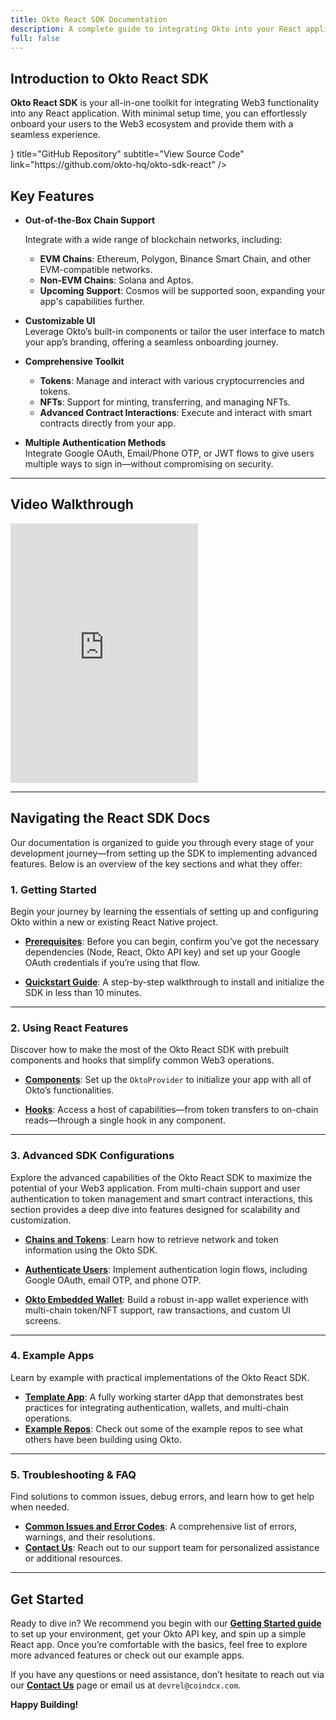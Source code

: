 ```yaml
---
title: Okto React SDK Documentation
description: A complete guide to integrating Okto into your React applications. 
full: false
---
```



## Introduction to Okto React SDK

**Okto React SDK** is your all-in-one toolkit for integrating Web3 functionality into any React application. With minimal setup time, you can effortlessly onboard your users to the Web3 ecosystem and provide them with a seamless experience.

<div className="my-6">
  <TechnologyCard
    icon={<IoCodeSlashOutline size={"1.5rem"} />}
    title="GitHub Repository"
    subtitle="View Source Code"
    link="https://github.com/okto-hq/okto-sdk-react"
  />
</div>

## Key Features

- **Out-of-the-Box Chain Support** 
  
  Integrate with a wide range of blockchain networks, including:
  - **EVM Chains**: Ethereum, Polygon, Binance Smart Chain, and other EVM-compatible networks.
  - **Non-EVM Chains**: Solana and Aptos.
  - **Upcoming Support**: Cosmos will be supported soon, expanding your app's capabilities further.

- **Customizable UI**  
  Leverage Okto’s built-in components or tailor the user interface to match your app’s branding, offering a seamless onboarding journey.

- **Comprehensive Toolkit**  
  - **Tokens**: Manage and interact with various cryptocurrencies and tokens.
  - **NFTs**: Support for minting, transferring, and managing NFTs.
  - **Advanced Contract Interactions**: Execute and interact with smart contracts directly from your app.

- **Multiple Authentication Methods**  
  Integrate Google OAuth, Email/Phone OTP, or JWT flows to give users multiple ways to sign in—without compromising on security.

---

## Video Walkthrough

<div>
  <iframe
    className="w-full"
    height="415"
    src="https://www.youtube.com/embed/lZb--UYM_10"
    frameborder="0"
    allowfullscreen
  ></iframe>
</div>

---

## Navigating the React SDK Docs

Our documentation is organized to guide you through every stage of your development journey—from setting up the SDK to implementing advanced features. Below is an overview of the key sections and what they offer:

### 1. Getting Started

Begin your journey by learning the essentials of setting up and configuring Okto within a new or existing React Native project.

- [**Prerequisites**](./react-sdk/getting-started/prerequisites): Before you can begin, confirm you’ve got the necessary dependencies (Node, React, Okto API key) and set up your Google OAuth credentials if you’re using that flow.

- [**Quickstart Guide**](./react-sdk/getting-started/new-okto-react-setup): A step-by-step walkthrough to install and initialize the SDK in less than 10 minutes.

---

### 2. Using React Features

Discover how to make the most of the Okto React SDK with prebuilt components and hooks that simplify common Web3 operations.

- [**Components**](./react-sdk/using-react-features/components/OktoProvider): Set up the `OktoProvider` to initialize your app with all of Okto’s functionalities.

- [**Hooks**](./react-sdk/using-react-features/hooks/useOkto): Access a host of capabilities—from token transfers to on-chain reads—through a single hook in any component.

---

### 3. Advanced SDK Configurations

Explore the advanced capabilities of the Okto React SDK to maximize the potential of your Web3 application. From multi-chain support and user authentication to token management and smart contract interactions, this section provides a deep dive into features designed for scalability and customization.

- [**Chains and Tokens**](./react-sdk/advanced-sdk-config/chains-tokens/supported-networks): Learn how to retrieve network and token information using the Okto SDK.

- [**Authenticate Users**](./react-sdk/advanced-sdk-config/authenticate-users/google-oauth/learn): Implement authentication login flows, including Google OAuth, email OTP, and phone OTP.  

- [**Okto Embedded Wallet**](./react-sdk/advanced-sdk-config/okto-embedded-wallet/setup-embedded-wallets/create-embedded-wallets): Build a robust in-app wallet experience with multi-chain token/NFT support, raw transactions, and custom UI screens.
---

### 4. Example Apps

Learn by example with practical implementations of the Okto React SDK.

- [**Template App**](./react-sdk/example-apps/template-app): A fully working starter dApp that demonstrates best practices for integrating authentication, wallets, and multi-chain operations.  
- [**Example Repos**](./react-sdk/example-apps/example-repos): Check out some of the example repos to see what others have been building using Okto.

---

### 5. Troubleshooting & FAQ

Find solutions to common issues, debug errors, and learn how to get help when needed.

- [**Common Issues and Error Codes**](./react-sdk/troubleshooting-faq/sdk-error-warnings): A comprehensive list of errors, warnings, and their resolutions.  
- [**Contact Us**](./react-sdk/troubleshooting-faq/contact-us): Reach out to our support team for personalized assistance or additional resources.

---

## Get Started

Ready to dive in? We recommend you begin with our **[Getting Started guide](./react-sdk/getting-started/new-okto-react-setup)** to set up your environment, get your Okto API key, and spin up a simple React app. Once you’re comfortable with the basics, feel free to explore more advanced features or check out our example apps.

If you have any questions or need assistance, don’t hesitate to reach out via our **[Contact Us](./react-sdk/troubleshooting-faq/contact-us)** page or email us at `devrel@coindcx.com`.

**Happy Building!**
